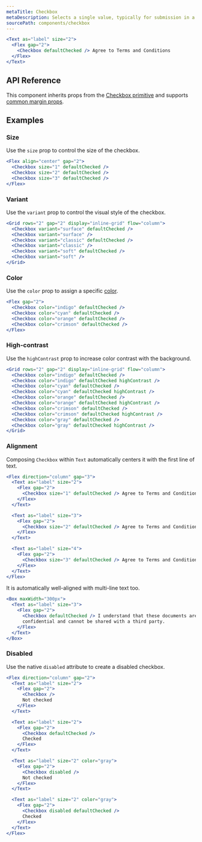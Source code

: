 ```yaml
---
metaTitle: Checkbox
metaDescription: Selects a single value, typically for submission in a form.
sourcePath: components/checkbox
---
```


```jsx live=true
<Text as="label" size="2">
  <Flex gap="2">
    <Checkbox defaultChecked /> Agree to Terms and Conditions
  </Flex>
</Text>
```

## API Reference

This component inherits props from the [Checkbox primitive](/primitives/docs/components/checkbox) and supports [common margin props](/themes/docs/theme/layout#margin-props).

<ThemesPropsTable name="checkbox" />

## Examples

### Size

Use the `size` prop to control the size of the checkbox.

```jsx live=true
<Flex align="center" gap="2">
  <Checkbox size="1" defaultChecked />
  <Checkbox size="2" defaultChecked />
  <Checkbox size="3" defaultChecked />
</Flex>
```

### Variant

Use the `variant` prop to control the visual style of the checkbox.

```jsx live=true
<Grid rows="2" gap="2" display="inline-grid" flow="column">
  <Checkbox variant="surface" defaultChecked />
  <Checkbox variant="surface" />
  <Checkbox variant="classic" defaultChecked />
  <Checkbox variant="classic" />
  <Checkbox variant="soft" defaultChecked />
  <Checkbox variant="soft" />
</Grid>
```

### Color

Use the `color` prop to assign a specific [color](/themes/docs/theme/color).

```jsx live=true
<Flex gap="2">
  <Checkbox color="indigo" defaultChecked />
  <Checkbox color="cyan" defaultChecked />
  <Checkbox color="orange" defaultChecked />
  <Checkbox color="crimson" defaultChecked />
</Flex>
```

### High-contrast

Use the `highContrast` prop to increase color contrast with the background.

```jsx live=true
<Grid rows="2" gap="2" display="inline-grid" flow="column">
  <Checkbox color="indigo" defaultChecked />
  <Checkbox color="indigo" defaultChecked highContrast />
  <Checkbox color="cyan" defaultChecked />
  <Checkbox color="cyan" defaultChecked highContrast />
  <Checkbox color="orange" defaultChecked />
  <Checkbox color="orange" defaultChecked highContrast />
  <Checkbox color="crimson" defaultChecked />
  <Checkbox color="crimson" defaultChecked highContrast />
  <Checkbox color="gray" defaultChecked />
  <Checkbox color="gray" defaultChecked highContrast />
</Grid>
```

### Alignment

Composing `Checkbox` within `Text` automatically centers it with the first line of text.

```jsx live="true"
<Flex direction="column" gap="3">
  <Text as="label" size="2">
    <Flex gap="2">
      <Checkbox size="1" defaultChecked /> Agree to Terms and Conditions
    </Flex>
  </Text>

  <Text as="label" size="3">
    <Flex gap="2">
      <Checkbox size="2" defaultChecked /> Agree to Terms and Conditions
    </Flex>
  </Text>

  <Text as="label" size="4">
    <Flex gap="2">
      <Checkbox size="3" defaultChecked /> Agree to Terms and Conditions
    </Flex>
  </Text>
</Flex>
```

It is automatically well-aligned with multi-line text too.

```jsx live="true"
<Box maxWidth="300px">
  <Text as="label" size="3">
    <Flex gap="2">
      <Checkbox defaultChecked /> I understand that these documents are
      confidential and cannot be shared with a third party.
    </Flex>
  </Text>
</Box>
```

### Disabled

Use the native `disabled` attribute to create a disabled checkbox.

```jsx live="true"
<Flex direction="column" gap="2">
  <Text as="label" size="2">
    <Flex gap="2">
      <Checkbox />
      Not checked
    </Flex>
  </Text>

  <Text as="label" size="2">
    <Flex gap="2">
      <Checkbox defaultChecked />
      Checked
    </Flex>
  </Text>

  <Text as="label" size="2" color="gray">
    <Flex gap="2">
      <Checkbox disabled />
      Not checked
    </Flex>
  </Text>

  <Text as="label" size="2" color="gray">
    <Flex gap="2">
      <Checkbox disabled defaultChecked />
      Checked
    </Flex>
  </Text>
</Flex>
```
